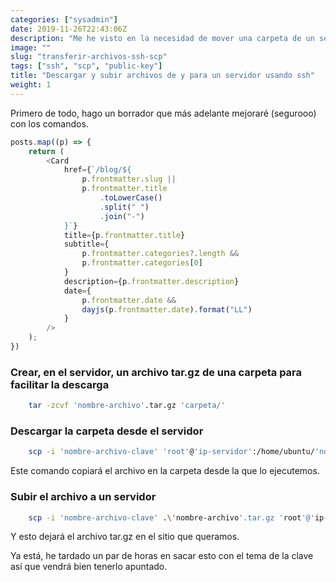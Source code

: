 ```yaml
---
categories: ["sysadmin"]
date: 2019-11-26T22:43:06Z
description: "Me he visto en la necesidad de mover una carpeta de un servidor a otro, aquí dejo apuntado como lo he conseguido."
image: ""
slug: "transferir-archivos-ssh-scp"
tags: ["ssh", "scp", "public-key"]
title: "Descargar y subir archivos de y para un servidor usando ssh"
weight: 1
---
```


Primero de todo, hago un borrador que más adelante mejoraré (segurooo) con los comandos.

```js
posts.map((p) => {
    return (
        <Card
            href={`/blog/${
                p.frontmatter.slug ||
                p.frontmatter.title
                    .toLowerCase()
                    .split(" ")
                    .join("-")
            }`}
            title={p.frontmatter.title}
            subtitle={
                p.frontmatter.categories?.length &&
                p.frontmatter.categories[0]
            }
            description={p.frontmatter.description}
            date={
                p.frontmatter.date &&
                dayjs(p.frontmatter.date).format("LL")
            }
        />
    );
})
```

### Crear, en el servidor, un archivo tar.gz de una carpeta para facilitar la descarga
```bash
    tar -zcvf 'nombre-archivo'.tar.gz 'carpeta/'
```

### Descargar la carpeta desde el servidor
```bash
    scp -i 'nombre-archivo-clave' 'root'@'ip-servidor':/home/ubuntu/'nombre-archivo'.tar.gz ./
```
Este comando copiará el archivo en la carpeta desde la que lo ejecutemos.

### Subir el archivo a un servidor
```bash
    scp -i 'nombre-archivo-clave' .\'nombre-archivo'.tar.gz 'root'@'ip-destino':/home/ubuntu
```
Y esto dejará el archivo tar.gz en el sitio que queramos.

Ya está, he tardado un par de horas en sacar esto con el tema de la clave así que vendrá bien tenerlo apuntado.